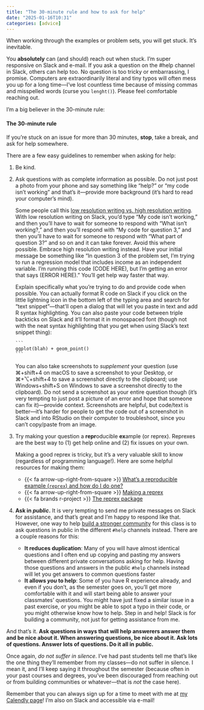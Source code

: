 ```yaml
---
title: "The 30-minute rule and how to ask for help"
date: "2025-01-16T10:31"
categories: [advice]
---
```


When working through the examples or problem sets, you will get stuck. It's inevitable.

You **absolutely** can (and should) reach out when stuck. I'm super responsive on Slack and e-mail. If you ask a question on the #help channel in Slack, others can help too. No question is too tricky or embarrassing, I promise. Computers are extraordinarily literal and tiny typos will often mess you up for a long time—I've lost countless time because of missing commas and misspelled words (curse you `lenght()`). Please feel comfortable reaching out.

I’m a big believer in the 30-minute rule: 

::: {.callout-tip}
#### The 30-minute rule

If you're stuck on an issue for more than 30 minutes, **stop**, take a break, and ask for help somewhere.
:::

There are a few easy guidelines to remember when asking for help:

1. Be kind.

2. Ask questions with as complete information as possible. Do not just post a photo from your phone and say something like "help?" or "my code isn't working" and that's it—provide more background (it's hard to read your computer's mind).

   Some people call this [low resolution writing vs. high resolution writing](https://web.archive.org/web/20240309090943/https://chriscoyier.net/2022/12/28/watch-out-for-low-resolution-writing/). With low resolution writing on Slack, you’d type “My code isn’t working,” and then you’ll have to wait for someone to respond with “What isn’t working?,” and then you’ll respond with “My code for question 3,” and then you’ll have to wait for someone to respond with “What part of question 3?” and so on and it can take forever. Avoid this where possible. Embrace high resolution writing instead. Have your initial message be something like “In question 3 of the problem set, I’m trying to run a regression model that includes income as an independent variable. I’m running this code (CODE HERE), but I’m getting an error that says (ERROR HERE).” You’ll get help way faster that way.

   Explain specifically what you're trying to do and provide code when possible. You can actually format R code on Slack if you click on the little lightning icon in the bottom left of the typing area and search for "text snippet"—that'll open a dialog that will let you paste in text and add R syntax highlighting. You can also paste your code between triple backticks on Slack and it'll format it in monospaced font (though not with the neat syntax highlighting that you get when using Slack's text snippet thing):

	````default
	```
	ggplot(blah) + geom_point()
	```
	````

	You can also take screenshots to *supplement* your question (use ⌘+shift+4 on macOS to save a screenshot to your Desktop, or ⌘+⌥+shift+4 to save a screenshot directly to the clipboard; use Windows+shift+S on Windows to save a screenshot directly to the clipboard). Do not send a screenshot as your entire question though (it's very tempting to just post a picture of an error and hope that someone can fix it)—provide context. Screenshots are helpful, but code/text is better—it's harder for people to get the code out of a screenshot in Slack and into RStudio on their computer to troubleshoot, since you can't copy/paste from an image.

3. Try making your question a **repr**oducible **ex**ample (or reprex). Reprexes are the best way to (1) get help online and (2) fix issues on your own. 

   Making a good reprex is tricky, but it's a very valuable skill to know (regardless of programming language!). Here are some helpful resources for making them:

   - {{< fa arrow-up-right-from-square >}} [What's a reproducible example (`reprex`) and how do I do one?](https://community.rstudio.com/t/faq-whats-a-reproducible-example-reprex-and-how-do-i-do-one/5219)
   - {{< fa arrow-up-right-from-square >}} [Making a reprex](https://r4ds.hadley.nz/workflow-help.html#making-a-reprex)
   - {{< fa brands r-project >}} [The reprex package](https://reprex.tidyverse.org/index.html)

4. **Ask in *public*.** It is very tempting to send me private messages on Slack for assistance, and that's great and I'm happy to respond like that. However, one way to help [build a stronger community](/news/2025-01-16_building-community.qmd) for this class is to ask questions in public in the different `#help` channels instead. There are a couple reasons for this:

   - **It reduces duplication**: Many of you will have almost identical questions and I often end up copying and pasting my answers between different private conversations asking for help. Having those questions and answers in the public `#help` channels instead will let you get answers to common questions faster
   - **It allows *you* to help**: Some of you have R experience already, and even if you don't, as the semester goes on, you'll get more comfortable with it and will start being able to answer your classmates' questions. You might have just fixed a similar issue in a past exercise, or you might be able to spot a typo in their code, or you might otherwise know how to help. Step in and help! Slack is for building a community, not just for getting assistance from me.

And that's it. **Ask questions in ways that will help answerers answer them and be nice about it. When answering questions, be nice about it. Ask lots of questions. Answer lots of questions. Do it all in public.**

Once again, *do not suffer in silence*. I've had past students tell me that's like the one thing they'll remember from my classes—do not suffer in silence. I mean it, and I'll keep saying it throughout the semester (because often in your past courses and degrees, you've been discouraged from reaching out or from building communities or whatever—that is *not* the case here).

Remember that you can always sign up for a time to meet with me at [my Calendly page](https://calendly.com/andrewheiss/)! I'm also on Slack and accessible via e-mail!
